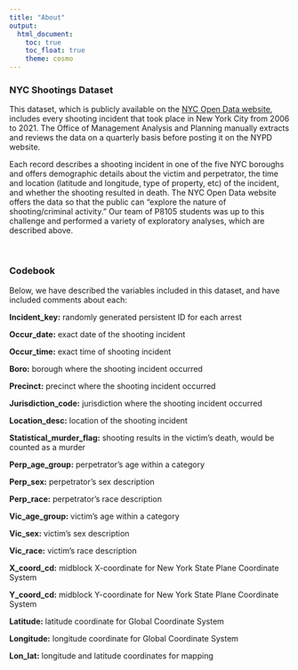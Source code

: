 ```yaml
---
title: "About"
output: 
  html_document:
    toc: true
    toc_float: true
    theme: cosmo
---
```


### NYC Shootings Dataset
This dataset, which is publicly available on the [NYC Open Data website](https://data.cityofnewyork.us/Public-Safety/NYPD-Shooting-Incident-Data-Historic-/833y-fsy8), includes every shooting incident that took place in New York City from 2006 to 2021. The Office of Management Analysis and Planning manually extracts and reviews the data on a quarterly basis before posting it on the NYPD website. 

Each record describes a shooting incident in one of the five NYC boroughs and offers demographic details about the victim and perpetrator, the time and location (latitude and longitude, type of property, etc) of the incident, and whether the shooting resulted in death. The NYC Open Data website offers the data so that the public can “explore the nature of shooting/criminal activity.” Our team of P8105 students was up to this challenge and performed a variety of exploratory analyses, which are described above. 

<br>

### Codebook 
Below, we have described the variables included in this dataset, and have included comments about each:

<b>Incident_key:</b> randomly generated persistent ID for each arrest

<b>Occur_date:</b> exact date of the shooting incident

<b>Occur_time:</b> exact time of shooting incident

<b>Boro:</b> borough where the shooting incident occurred

<b>Precinct:</b> precinct where the shooting incident occurred

<b>Jurisdiction_code:</b> jurisdiction where the shooting incident occurred

<b>Location_desc:</b>  location of the shooting incident

<b>Statistical_murder_flag:</b> shooting results in the victim’s death, would be counted as a murder

<b>Perp_age_group:</b> perpetrator's age within a category

<b>Perp_sex:</b> perpetrator’s sex description

<b>Perp_race:</b> perpetrator’s race description

<b>Vic_age_group:</b> victim’s age within a category

<b>Vic_sex:</b> victim’s sex description

<b>Vic_race:</b> victim’s race description

<b>X_coord_cd:</b> midblock X-coordinate for New York State Plane Coordinate System

<b>Y_coord_cd:</b> midblock Y-coordinate for New York State Plane Coordinate System

<b>Latitude:</b> latitude coordinate for Global Coordinate System

<b>Longitude:</b> longitude coordinate for Global Coordinate System

<b>Lon_lat:</b> longitude and latitude coordinates for mapping
